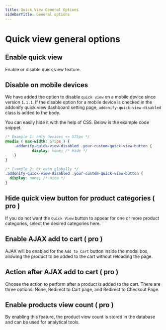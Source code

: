 ```yaml
---
title: Quick View General Options
sidebarTitle: General options
---
```


# Quick view general options


## Enable quick view

Enable or disable quick view feature.

## Disable on mobile devices

We have added the option to disable `quick view` on a mobile device since version `1.1.1`. If the disable option for a mobile device is checked in the addonify quick view dashboard setting page, `addonify-quick-view-disabled` class is added to the body.

You can easily hide it with the help of CSS. Below is the example code snippet.

```css showLineNumbers filename="style.css"
/* Example 1: only devices <= 575px */
@media ( max-width: 575px ) {
	.addonify-quick-view-disabled .your-custom-quick-view-button {
			display: none; /* Hide */
	}
}

/* Example 2: or even globally */
.addonify-quick-view-disabled .your-custom-quick-view-button {
  display: none; /* Hide */
}
```


## Hide quick view button for product categories ( pro )

If you do not want the `Quick View` button to appear for one or more product categories, select the desired categories here.

## Enable AJAX add to cart ( pro )
AJAX will be enabled for the `Add to Cart` button inside the modal box, allowing the product to be added to the cart without reloading the page.

## Action after AJAX add to cart ( pro )

Choose the action to perform after a product is added to the cart. There are three options: None, Redirect to Cart page, and Redirect to Checkout Page.



## Enable products view count ( pro )


By enabling this feature, the product view count is stored in the database and can be used for analytical tools.